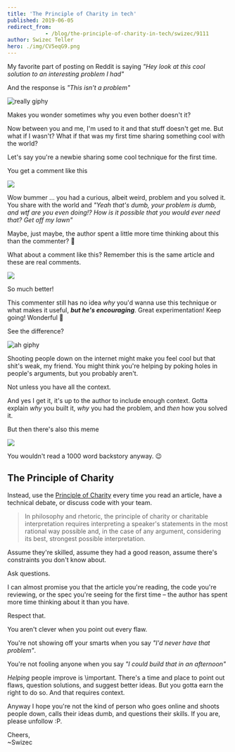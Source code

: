 ```yaml
---
title: 'The Principle of Charity in tech'
published: 2019-06-05
redirect_from: 
            - /blog/the-principle-of-charity-in-tech/swizec/9111
author: Swizec Teller
hero: ./img/CV5eqG9.png
---
```

My favorite part of posting on Reddit is saying _"Hey look at this cool solution to an interesting problem I had"_





And the response is _"This isn't a problem"_



![really giphy](./img/media-Pn1gZzAY38kbm-giphy.gif)



Makes you wonder sometimes why you even bother doesn't it?



Now between you and me, I'm used to it and that stuff doesn't get me. But what if I wasn't? What if that was my first time sharing something cool with the world?



Let's say you're a newbie sharing some cool technique for the first time.



You get a comment like this



![](./img/CV5eqG9.png)



Wow bummer ... you had a curious, albeit weird, problem and you solved it. You share with the world and _"Yeah that's dumb, your problem is dumb, and wtf are you even doing!? How is it possible that you would ever need that? Get off my lawn"_



Maybe, just maybe, the author spent a little more time thinking about this than the commenter? 🤔



What about a comment like this? Remember this is the same article and these are real comments.



![](./img/HZ0pN7s.png)



So much better!



This commenter still has no idea _why_ you'd wanna use this technique or what makes it useful, **_but he's encouraging_**. Great experimentation! Keep going! Wonderful 🙌



See the difference?



![ah giphy](./img/media-cXVRz41uYtSpAZGAwa-giphy.gif)



Shooting people down on the internet might make you feel cool but that shit's weak, my friend. You might think you're helping by poking holes in people's arguments, but you probably aren't.



Not unless you have all the context.



And yes I get it, it's up to the author to include enough context. Gotta explain _why_ you built it, _why_ you had the problem, and _then_ how you solved it.



But then there's also this meme



![](./img/buzzfeed-static-static-2018-01-9-17-asset-buzzfeed-prod-fastlane-03-anigif_sub-buzz-15980-1515536728-1.gif)



You wouldn't read a 1000 word backstory anyway. 😉



## The Principle of Charity



Instead, use the [Principle of Charity](https://en.wikipedia.org/wiki/Principle_of_charity) every time you read an article, have a technical debate, or discuss code with your team.



> In philosophy and rhetoric, the principle of charity or charitable interpretation requires interpreting a speaker's statements in the most rational way possible and, in the case of any argument, considering its best, strongest possible interpretation.



Assume they're skilled, assume they had a good reason, assume there's constraints you don't know about.



Ask questions.



I can almost promise you that the article you're reading, the code you're reviewing, or the spec you're seeing for the first time – the author has spent more time thinking about it than you have.



Respect that.



You aren't clever when you point out every flaw.



You're not showing off your smarts when you say _"I'd never have that problem"_.



You're not fooling anyone when you say _"I could build that in an afternoon"_



_Helping_ people improve is \\important. There's a time and place to point out flaws, question solutions, and suggest better ideas. But you gotta earn the right to do so. And that requires context.



Anyway I hope you're not the kind of person who goes online and shoots people down, calls their ideas dumb, and questions their skills. If you are, please unfollow :P.



Cheers,  
~Swizec